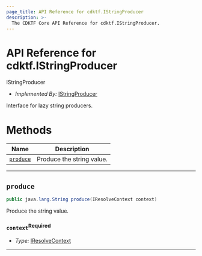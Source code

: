 ```yaml
---
page_title: API Reference for cdktf.IStringProducer
description: >-
  The CDKTF Core API Reference for cdktf.IStringProducer.
---
```


<!-- This file is generated through yarn generate-docs -->

# API Reference for cdktf.IStringProducer

   IStringProducer <a name="IStringProducer" id="cdktf.IStringProducer"></a>
  
  - *Implemented By:* <a href="#cdktf.IStringProducer">IStringProducer</a>
  
  Interface for lazy string producers.
  
  # Methods <a name="Methods" id="Methods"></a>
  
  | **Name** | **Description** |
  | --- | --- |
  | <code><a href="#cdktf.IStringProducer.produce">produce</a></code> | Produce the string value. |
  
  ---
  
  ## `produce` <a name="produce" id="cdktf.IStringProducer.produce"></a>
  
  ```java
  public java.lang.String produce(IResolveContext context)
  ```
  
  Produce the string value.
  
  ### `context`<sup>Required</sup> <a name="context" id="cdktf.IStringProducer.produce.parameter.context"></a>
  
  - *Type:* <a href="#cdktf.IResolveContext">IResolveContext</a>
  
  ---
  
  
